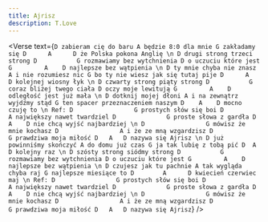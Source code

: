 ```yaml
---
title: Ajrisz
description: T.Love
---
```



<Verse
  text={`
D
zabieram cię do baru
       A
będzie 8:0 dla mnie
     G
zakładamy się
   D      A      D
że Polska pokona Anglię
\n
D
drugi strong trzeci strong
D           G
rozmawiamy bez wytchnienia
D
o uczuciu które jest
G         A    D
najlepsze bez wątpienia
\n
D
ty mnie chyba nie znasz
       A
i nie rozumiesz nic
     G
bo ty nie wiesz jak się tutaj pije
   D      A      D
kolejnej wiosny łyk
\n
D
czwarty strong piąty strong
D           G
coraz bliżej twego ciała
D
oczy moje lewitują
G         A    D
odległość jest już mała
\n
D
dotknij mojej dłoni
       A
i na zewnątrz wyjdźmy stąd
     G
ten spacer przeznaczeniem naszym
   D    A    D
mocno czuję to
\n
Ref:
D                 G
prostych słów się boi
D                 A
największy nawet twardziel
D              G
proste słowa z gardła
	 D     A    D
nie chcą wyjść najbardziej
\n
D                 G
mówisz że mnie kochasz
D                 A
i że ze mną wzgardzisz
D              G
prawdziwa moja miłość
   D   A   D
nazywa się Ajrisz
\n
D
już powinniśmy skończyć
       A
do domu już czas
     G
ja tak lubię z tobą pić
  D  A  D
kolejny raz
\n
D
szósty strong siódmy strong
D           G
rozmawiamy bez wytchnienia
D
o uczuciu które jest
G         A    D
najlepsze bez wątpienia
\n
D
czujesz jak tu pachnie
       A
tak wygląda chyba raj
     G
najlepsze miesiące to
  D        A      D
kwiecień czerwiec maj
\n
Ref:
D                 G
prostych słów się boi
D                 A
największy nawet twardziel
D              G
proste słowa z gardła
	 D     A    D
nie chcą wyjść najbardziej
\n
D                 G
mówisz że mnie kochasz
D                 A
i że ze mną wzgardzisz
D              G
prawdziwa moja miłość
   D   A   D
nazywa się Ajrisz
`}
/>
